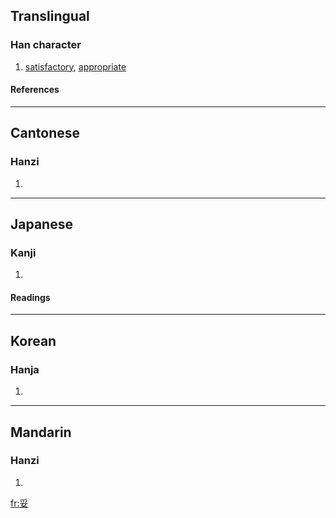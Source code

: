 ==Translingual==
===Han character===
{{Han char|rn=38|rad=女|as=04|sn=7|four=2040<sub>4</sub>|canj=月女 (BV)}}
# [[satisfactory]], [[appropriate]]
====References====
{{Han ref|kx=0257.060|dkj=06107|dj=0521.180|hdz=21032.020|uh=59A5|ud=22949|bh=A7B4|bd=42932}}
----
==Cantonese==
===Hanzi===
{{yue-hanzi|jyut=|y=to5}}
# {{defn|Cantonese}}
----
==Japanese==
===Kanji===
{{ja-kanji|grade=c|rs=女04}}
# {{defn|Japanese}} 
====Readings====
{{ja-readings|on=[[だ]] (da), [[た]] (ta)|kun=[[やすい]] (yasui), [[おだやか]] (odayaka)}}
----
==Korean==
===Hanja===
{{ko-hanja|hangeul=타|rv=ta|mr=t'a}}
# {{defn|Korean}}
----
==Mandarin==
===Hanzi===
{{cmn-hanzi|pin=[[tuǒ]] (tuo3)|wg=t'o<sup>3</sup>}}
# {{defn|Mandarin}}

[[fr:妥]]
